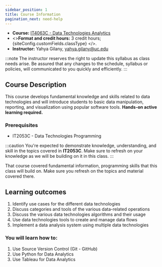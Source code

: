 ```yaml
---
sidebar_position: 1
title: Course Information
pagination_next: need-help
---
```



* **Course:** [IT4063C - Data Technologies Analytics](#)
* <><strong>Format and credit hours:</strong> 3 credit hours; {siteConfig.customFields.classType} </>.
* **Instructor:** Yahya Gilany, [yahya.gilany@uc.edu](mailto:yahya.gilany@uc.edu)

:::note
The instructor reserves the right to update this syllabus as class needs arise. Be assured that any changes to the schedule, syllabus or policies, will communicated to you quickly and efficiently.
:::

## Course Description
This course develops fundamental knowledge and skills related to data technologies and will introduce students to basic data manipulation, reporting, and visualization using popular software tools. **Hands-on active learning required.** 

### Prerequisites
* IT2053C - Data Technologies Programming

:::caution
You're expected to demonstrate knowledge, understanding, and skill in the topics covered in **IT2053C**. Make sure to refresh on your knowledge as we will be building on it in this class.
:::

That course covered fundamental information, programming skills that this class will build on. Make sure you refresh on the topics and material covered there. 

## Learning outcomes

1. Identify use cases for the different data technologies
2. Discuss categories and tools of the various data-related operations
3. Discuss the various data technologies algorithms and their usage
4. Use data technologies tools to create and manage data flows
5. Implement a data analysis system using multiple data technologies

### You will learn how to:
1. Use Source Version Control (Git - GitHub)
2. Use Python for Data Analytics
3. Use Tableau for Data Analytics

<!-- TODO: Update this section -->